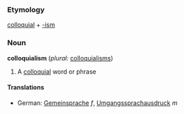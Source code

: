 ===Etymology===
[[colloquial]] + [[-ism]]

===Noun===
'''colloquialism''' (''plural:'' [[colloquialisms]])
#A [[colloquial]] word or phrase

====Translations====
*German: [[Gemeinsprache]] ''f'', [[Umgangssprachausdruck]] ''m''